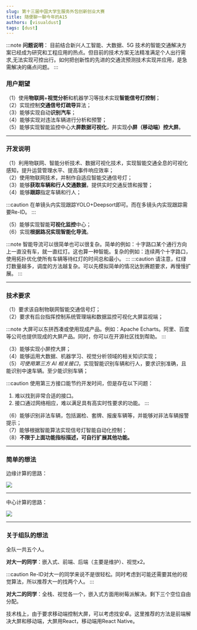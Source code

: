 ```yaml
---
slug: 第十三届中国大学生服务外包创新创业大赛
title: 随便聊一聊今年的A15
authors: [visualdust]
tags: [dust]
---
```


:::note
**问题说明**：
目前结合新兴人工智能、大数据、5G 技术的智能交通解决方案已经成为研究和工程应用的热点。但目前的技术方案无法精准满足个人出行需求,无法实现可控出行。如何把创新性的先进的交通流预测技术实现并应用，是急需解决的痛点问题。
:::

### 用户期望

（1）使用**物联网**+**视觉分析**和机器学习等技术实现**智能信号灯控制**；  
（2）实现控制**交通信号灯疏导**算法；  
（3）能够实现自动**识别汽车**；  
（4）能够实现对违法车辆进行分析和预警；  
（5）能够实现智能监控中心大**屏数据可视化**，并实现**小屏（移动端）控大屏**。  

---

### 开发说明

（1）利用物联网、智能分析技术、数据可视化技术，实现智能交通全息的可视化感知，提升运营管理水平、提高事件响应效率；  
（2）使用物联网技术，并制作自适应智能交通信号灯；  
（3）能够**获取车辆和行人交通数据**，提供实时交通反馈和报警；  
（4）能够**跟踪**指定车辆和行人； 

:::caution
在单镜头内实现跟踪YOLO+Deepsort即可。而在多镜头内实现跟踪需要Re-ID。
:::

（5）能够实现智能**可视化监控**中心；  
（6）实现**根据路况实现智能化导流**。

:::note
智能导流可以很简单也可以很复杂。简单的例如：十字路口某个通行方向上一直没有车，就一直红灯。这也算一种智能。复杂的例如：连续两个十字路口，使用拓扑优化使所有车辆等待红灯的时间总和最小。
:::
:::caution
请注意，红绿灯数量越多，调度的方法越复杂。可以先模拟简单的情况达到赛题要求，再慢慢扩展。
:::

---

### 技术要求

（1）要求该自制物联网智能交通信号灯；  
（2）要求有后台指挥控制系统管理端和数据监控可视化大屏监视端；  

:::note
大屏可以东拼西凑或使用现成产品。例如：Apache Echarts。阿里、百度等公司也提供现成的大屏产品。同时，你可以在开源社区找到帮助。
:::

（3）能够实现小屏控大屏；  
（4）能够运用大数据、机器学习、视觉分析领域的相关知识实现；  
（5）_可使用第三方 AI 相关接口_，实现智能识别车辆和行人，要求识别准确，且能识别中速车辆。至少能识别车辆；  

:::caution
使用第三方接口能节约开发时间，但是存在以下问题：
1. 难以找到非常合适的接口。  
2. 接口通过网络相应，难以满足具有高实时性要求的功能。
:::

（6）能够识别非法车辆，包括漏检、套牌、报废车辆等，并能够对非法车辆报警提示；  
（7）能够根据智能算法实现信号灯智能自动化控制；  
（8）**不限于上面功能指标描述，可自行扩展其他功能。**  

---

### 简单的想法

边缘计算的思路：

![](./system001.svg)

---

中心计算的思路：

![](./system002.svg)

---

### 关于组队的想法

全队一共五个人。

**对大一的同学**：嵌入式、前端、后端（主要是维护）、视觉x2。  

:::caution
Re-ID对大一的同学来说不是很轻松。同时考虑到可能还需要其他的视觉算法，所以推荐大一的找两个人。
:::

**对大二的同学**：全栈、视觉各一个，嵌入式方面用树莓派解决。剩下三个空位自由分配。

技术栈上，由于要求移动端控制大屏，可以考虑找安卓。这里推荐的方法是前端解决大屏和移动端，大屏用React，移动端用React Native。

